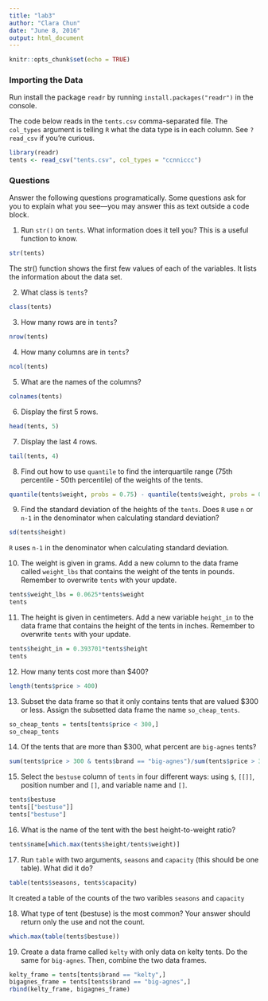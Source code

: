 ```yaml
---
title: "lab3"
author: "Clara Chun"
date: "June 8, 2016"
output: html_document
---
```


```r
knitr::opts_chunk$set(echo = TRUE)
```

### Importing the Data
Run install the package `readr` by running `install.packages("readr")` in the console.

The code below reads in the `tents.csv` comma-separated file.  The `col_types` argument is telling `R` what the data type is in each column.  See `?read_csv` if you're curious.
```r
library(readr)
tents <- read_csv("tents.csv", col_types = "ccnniccc")
```

### Questions
Answer the following questions programatically.  Some questions ask for you to explain what you see---you may answer this as text outside a code block.

1. Run `str()` on `tents`.  What information does it tell you? This is a useful function to know.
```r
str(tents)
```
The str() function shows the first few values of each of the variables. It lists the information about the data set.

2. What class is `tents`?
```r
class(tents)
```


3. How many rows are in `tents`?
```r
nrow(tents)
```


4. How many columns are in `tents`?
```r
ncol(tents)
```


5. What are the names of the columns?
```r
colnames(tents)
```


6. Display the first 5 rows.
```r
head(tents, 5)
```


7. Display the last 4 rows.
```r
tail(tents, 4)
```

8. Find out how to use `quantile` to find the interquartile range (75th percentile - 50th percentile) of the weights of the tents.
```r
quantile(tents$weight, probs = 0.75) - quantile(tents$weight, probs = 0.25)
```

9. Find the standard deviation of the heights of the `tents`.  Does `R` use `n` or `n-1` in the denominator when calculating standard deviation?
```r
sd(tents$height)
```
`R` uses `n-1` in the denominator when calculating standard deviation. 

10. The weight is given in grams.  Add a new column to the data frame called `weight_lbs` that contains the weight of the tents in pounds.  Remember to overwrite `tents` with your update.
```r
tents$weight_lbs = 0.0625*tents$weight
tents
```

11. The height is given in centimeters.  Add a new variable `height_in` to the data frame that contains the height of the tents in inches. Remember to overwrite `tents` with your update.
```r
tents$height_in = 0.393701*tents$height
tents
```


12. How many tents cost more than $400?
```r
length(tents$price > 400)
```

13. Subset the data frame so that it only contains tents that are valued $300 or less.  Assign the subsetted data frame the name `so_cheap_tents`.
```r
so_cheap_tents = tents[tents$price < 300,]
so_cheap_tents

```


14. Of the tents that are more than $300, what percent are `big-agnes` tents?
```r
sum(tents$price > 300 & tents$brand == "big-agnes")/sum(tents$price > 300)

```


15. Select the `bestuse` column of `tents` in four different ways: using `$`, `[[]]`, position number and `[]`, and variable name and `[]`. 
```r
tents$bestuse
tents[["bestuse"]]
tents["bestuse"]
```


16. What is the name of the tent with the best height-to-weight ratio?
```r
tents$name[which.max(tents$height/tents$weight)]
```


17. Run `table` with two arguments, `seasons` and `capacity` (this should be one table).  What did it do?
```r
table(tents$seasons, tents$capacity)
```
It created a table of the counts of the two varibles `seasons` and `capacity`

18. What type of tent (bestuse) is the most common? Your answer should return only the use and not the count.
```r
which.max(table(tents$bestuse))
```


19. Create a data frame called `kelty` with only data on kelty tents.  Do the same for `big-agnes`.  Then, combine the two data frames.
```r
kelty_frame = tents[tents$brand == "kelty",]
bigagnes_frame = tents[tents$brand == "big-agnes",]
rbind(kelty_frame, bigagnes_frame)
```


